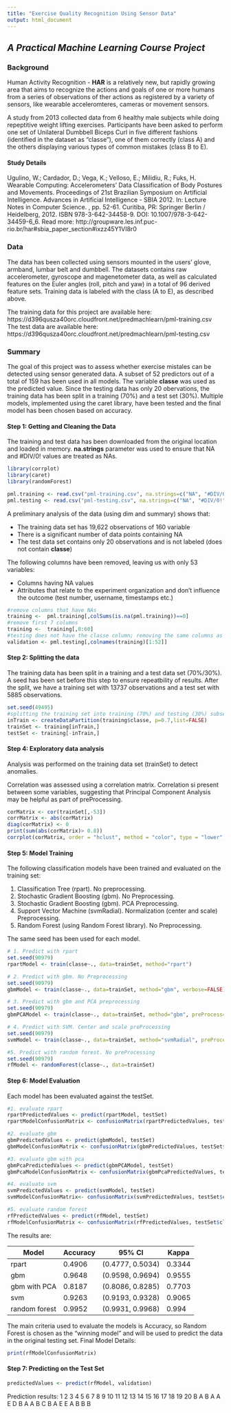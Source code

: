 ```yaml
---
title: "Exercise Quality Recognition Using Sensor Data"
output: html_document
---
```

## *A Practical Machine Learning Course Project*

### Background
Human Activity Recognition - **HAR** is a relatively new, but rapidly growing area that aims to recognize the actions and goals of one or more humans from a series of observations of ther actions as registered by a variety of sensors, like wearable acceleromteres, cameras or movement sensors. 

A study from 2013 collected data from 6 healthy male subjects while doing repeptitive weight lifting exercises. Participants have been asked to perform one set of Unilateral Dumbbell Biceps Curl in five different fashions (identified in the dataset as "classe"), one of them correctly (class A) and the others displaying various types of common mistakes (class B to E). 

#### Study Details
Ugulino, W.; Cardador, D.; Vega, K.; Velloso, E.; Milidiu, R.; Fuks, H. Wearable Computing: Accelerometers' Data Classification of Body Postures and Movements. Proceedings of 21st Brazilian Symposium on Artificial Intelligence. Advances in Artificial Intelligence - SBIA 2012. In: Lecture Notes in Computer Science. , pp. 52-61. Curitiba, PR: Springer Berlin / Heidelberg, 2012. ISBN 978-3-642-34458-9. DOI: 10.1007/978-3-642-34459-6_6. 
Read more: http://groupware.les.inf.puc-rio.br/har#sbia_paper_section#ixzz45Y1VI8r0

### Data
The data has been collected using sensors mounted in the users' glove, armband, lumbar belt and dumbbell. The datasets contains raw accelerometer, gyroscope and magenetometer data, as well as calculated features on the Euler angles (roll, pitch and yaw) in a total of 96 derived feature sets. Training data is labeled with the class (A to E), as described above.

The training data for this project are available here: https://d396qusza40orc.cloudfront.net/predmachlearn/pml-training.csv
The test data are available here: https://d396qusza40orc.cloudfront.net/predmachlearn/pml-testing.csv

###  Summary
The goal of this project was to assess whether exercise mistales can be detected using sensor generated data. 
A subset of 52 predictors out of a total of 159 has been used in all models. The variable **classe** was used as the predicted value.
Since the testing data has only 20 obervations, the training data has been split in a training (70%) and a test set (30%).
Multiple models, implemented using the caret library, have been tested and the final model has been chosen based on accuracy. 

#### Step 1: Getting and Cleaning the Data
The training and test data has been downloaded from the original location and loaded in memory. **na.strings** parameter was used to ensure that NA and #DIV/0! values are treated as NAs. 
```r
library(corrplot)
library(caret)
library(randomForest)
```
```r
pml.training <- read.csv("pml-training.csv", na.strings=c("NA", "#DIV/0!"))
pml.testing <- read.csv("pml-testing.csv", na.strings=c("NA", "#DIV/0!"))
```

A preliminary analysis of the data (using dim and summary) shows that:

* The training data set has 19,622 observations of 160 variable
* There is a significant number of data points containing NA
* The test data set contains only 20 observations and is not labeled (does not contain **classe**)

The following columns have been removed, leaving us with only 53 variables:

* Columns having NA values 
* Attributes that relate to the experiment organization and don't influence the outcome (test number, username, timestamps etc.)
```r
#remove columns that have NAs
training <-  pml.training[,colSums(is.na(pml.training))==0]
#remove first 7 columns
training <-  training[,8:60]
#testing does not have the classe column; removing the same columns as for training plus problem_id
validation <- pml.testing[,colnames(training)[1:52]]
```

#### Step 2: Splitting the data
The training data has been split in a training and a test data set (70%/30%). A seed has been set before this step to ensure repeatbility of results. After the split, we have a training set with 13737 observations and a test set with 5885 observations.

```r
set.seed(49495)
#splitting the training set into training (70%) and testing (30%) subsets 
inTrain <- createDataPartition(training$classe, p=0.7,list=FALSE)
trainSet <- training[inTrain,]
testSet <- training[-inTrain,]
```
#### Step 4: Exploratory data analysis
Analysis was performed on the training data set (trainSet) to detect anomalies.

Correlation was assessed using a correlation matrix. Correlation si present between some variables, suggesting that Principal Component Analysis may be helpful as part of preProcessing.

```r
corMatrix <- cor(trainSet[,-53])
corrMatrix <- abs(corMatrix)
diag(corMatrix) <- 0
print(sum(abs(corMatrix)> 0.8))
corrplot(corMatrix, order = "hclust", method = "color", type = "lower", tl.srt=45)
```

#### Step 5: Model Training
The following classification models have been trained and evaluated on the training set:

1. Classification Tree (rpart). No preprocessing.
2. Stochastic Gradient Boosting (gbm). No Preprocessing.
3. Stochastic Gradient Boosting (gbm). PCA Preprocessing.
4. Support Vector Machine (svmRadial). Normalization (center and scale) Preprocessing.
5. Random Forest (using Random Forest library). No Preprocessing.

The same seed has been used for each model.

```r
# 1. Predict with rpart
set.seed(90979)
rpartModel <- train(classe~., data=trainSet, method="rpart")  
```
```r
# 2. Predict with gbm. No Preprocessing
set.seed(90979)
gbmModel <- train(classe~., data=trainSet, method="gbm", verbose=FALSE)  
```
```r
# 3. Predict with gbm and PCA preprocessing
set.seed(90979)
gbmPCAModel <- train(classe~., data=trainSet, method="gbm", preProcess="pca", verbose=FALSE)  
```
```r
# 4. Predict with SVM. Center and scale preProcessing
set.seed(90979)
svmModel <- train(classe~., data=trainSet, method="svmRadial", preProcess=c("center","scale"), metric="Accuracy")  
```
```r
#5. Predict with random forest. No preProcessing
set.seed(90979)
rfModel <- randomForest(classe~., data=trainSet)
```

#### Step 6: Model Evaluation
Each model has been evaluated against the testSet. 

```r
#1. evaluate rpart
rpartPredictedValues <- predict(rpartModel, testSet)
rpartModelConfusionMatrix <- confusionMatrix(rpartPredictedValues, testSet$classe)

#2. evaluate gbm
gbmPredictedValues <- predict(gbmModel, testSet)
gbmModelConfusionMatrix <- confusionMatrix(gbmPredictedValues, testSet$classe)

#3. evaluate gbm with pca
gbmPcaPredictedValues <- predict(gbmPCAModel, testSet)
gbmPcaModelConfusionMatrix <- confusionMatrix(gbmPcaPredictedValues, testSet$classe)

#4. evaluate svm
svmPredictedValues <- predict(svmModel, testSet)
svmModelConfusionMatrix<- confusionMatrix(svmPredictedValues, testSet$classe)
```
```r
#5. evaluate random forest
rfPredictedValues <- predict(rfModel, testSet)
rfModelConfusionMatrix <- confusionMatrix(rfPredictedValues, testSet$classe)
```

The  results are:

Model         |  Accuracy  |  95% CI              |   Kappa
--------------|------------|----------------------|-----------
rpart         |   0.4906   |   (0.4777, 0.5034)   |  0.3344   
gbm           |   0.9648   |   (0.9598, 0.9694)   |  0.9555 
gbm with PCA  |   0.8187   |   (0.8086, 0.8285)   |  0.7703 
svm           |   0.9263   |   (0.9193, 0.9328)   |  0.9065
random forest |   0.9952   |   (0.9931, 0.9968)   |  0.994

The main criteria used to evaluate the models is Accuracy, so Random Forest is chosen as the "winning model" and will be used to predict the data in the original testing set.
Final Model Details:
```r
print(rfModelConfusionMatrix)
```

#### Step 7: Predicting on the Test Set
```r
predictedValues <- predict(rfModel, validation)
```

Prediction results:
1  2  3  4  5  6  7  8  9 10 11 12 13 14 15 16 17 18 19 20 
B  A  B  A  A  E  D  B  A  A  B  C  B  A  E  E  A  B  B  B 
